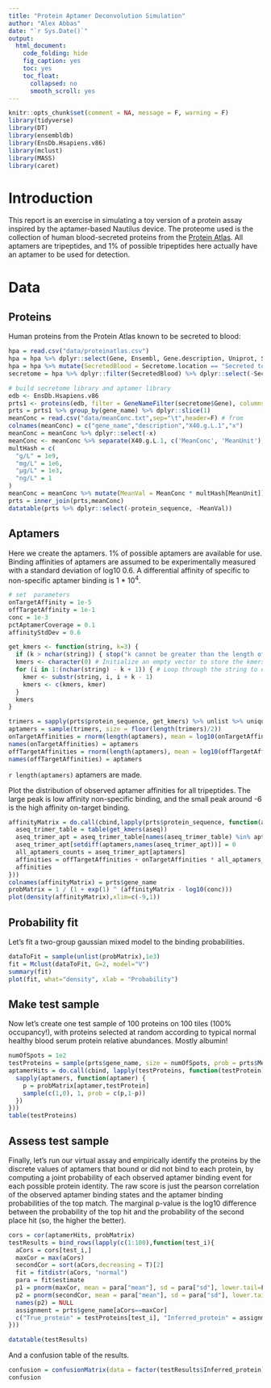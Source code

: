 ```yaml
---
title: "Protein Aptamer Deconvolution Simulation"
author: "Alex Abbas"
date: "`r Sys.Date()`"
output:
  html_document:
    code_folding: hide
    fig_caption: yes
    toc: yes
    toc_float:
      collapsed: no
      smooth_scroll: yes
---
```


```r
knitr::opts_chunk$set(comment = NA, message = F, warning = F)
library(tidyverse)
library(DT)
library(ensembldb)
library(EnsDb.Hsapiens.v86)
library(mclust)
library(MASS)
library(caret)
```

# Introduction

This report is an exercise in simulating a toy version of a protein assay inspired by the aptamer-based Nautilus device. The proteome used is the collection of human blood-secreted proteins from the [Protein Atlas](https://www.proteinatlas.org/humanproteome/blood+protein/proteins+detected+by+immunoassay). All aptamers are tripeptides, and 1% of possible tripeptides here actually have an aptamer to be used for detection.

# Data

## Proteins

Human proteins from the Protein Atlas known to be secreted to blood:

```r
hpa = read.csv("data/proteinatlas.csv")
hpa = hpa %>% dplyr::select(Gene, Ensembl, Gene.description, Uniprot, Secretome.location)
hpa = hpa %>% mutate(SecretedBlood = Secretome.location == "Secreted to blood")
secretome = hpa %>% dplyr::filter(SecretedBlood) %>% dplyr::select(-Secretome.location,-SecretedBlood)

# build secretome library and aptamer library
edb <- EnsDb.Hsapiens.v86
prts1 <- proteins(edb, filter = GeneNameFilter(secretome$Gene), columns = c("gene_id","protein_sequence")) %>% data.frame
prts = prts1 %>% group_by(gene_name) %>% dplyr::slice(1)
meanConc = read.csv("data/meanConc.txt",sep="\t",header=F) # from 
colnames(meanConc) = c("gene_name","description","X40.g.L.1","x")
meanConc = meanConc %>% dplyr::select(-x)
meanConc <- meanConc %>% separate(X40.g.L.1, c('MeanConc', 'MeanUnit'), sep = " ") %>% mutate(MeanConc = as.numeric(MeanConc))
multHash = c(
  "g/L" = 1e9,
  "mg/L" = 1e6,
  "µg/L" = 1e3,
  "ng/L" = 1
)
meanConc = meanConc %>% mutate(MeanVal = MeanConc * multHash[MeanUnit])
prts = inner_join(prts,meanConc)
datatable(prts %>% dplyr::select(-protein_sequence, -MeanVal))
```

## Aptamers

Here we create the aptamers. 1% of possible aptamers are available for use. Binding affinities of aptamers are assumed to be experimentally measured with a standard deviation of log10 0.6. A differential affinity of specific to non-specific aptamer binding is 1 * 10^4^.

```r
# set  parameters
onTargetAffinity = 1e-5
offTargetAffinity = 1e-1
conc = 1e-3
pctAptamerCoverage = 0.1
affinityStdDev = 0.6

get_kmers <- function(string, k=3) {
  if (k > nchar(string)) { stop("k cannot be greater than the length of the string") } # Check if k is greater than the length of the string
  kmers <- character(0) # Initialize an empty vector to store the kmers
  for (i in 1:(nchar(string) - k + 1)) { # Loop through the string to extract kmers
    kmer <- substr(string, i, i + k - 1)
    kmers <- c(kmers, kmer)
  }
  kmers
}

trimers = sapply(prts$protein_sequence, get_kmers) %>% unlist %>% unique
aptamers = sample(trimers, size = floor(length(trimers)/2))
onTargetAffinities = rnorm(length(aptamers), mean = log10(onTargetAffinity), sd = affinityStdDev)
names(onTargetAffinities) = aptamers
offTargetAffinities = rnorm(length(aptamers), mean = log10(offTargetAffinity), sd = affinityStdDev)
names(offTargetAffinities) = aptamers
```

`r length(aptamers)` aptamers are made.

Plot the distribution of observed aptamer affinities for all tripeptides. The large peak is low affinity non-specific binding, and the small peak around -6 is the high affinity on-target binding.

```r
affinityMatrix = do.call(cbind,lapply(prts$protein_sequence, function(aseq) {
  aseq_trimer_table = table(get_kmers(aseq))
  aseq_trimer_apt = aseq_trimer_table[names(aseq_trimer_table) %in% aptamers]
  aseq_trimer_apt[setdiff(aptamers,names(aseq_trimer_apt))] = 0
  all_aptamers_counts = aseq_trimer_apt[aptamers]
  affinities = offTargetAffinities + onTargetAffinities * all_aptamers_counts
  affinities
}))
colnames(affinityMatrix) = prts$gene_name
probMatrix = 1 / (1 + exp(1) ^ (affinityMatrix - log10(conc)))
plot(density(affinityMatrix),xlim=c(-9,1))
```

## Probability fit

Let's fit a two-group gaussian mixed model to the binding probabilities.

```r
dataToFit = sample(unlist(probMatrix),1e3)
fit = Mclust(dataToFit, G=2, model="V")
summary(fit)
plot(fit, what="density", xlab = "Probability")
```

## Make test sample

Now let's create one test sample of 100 proteins on 100 tiles (100% occupancy!), with proteins selected at random according to typical normal healthy blood serum protein relative abundances. Mostly albumin!

```r
numOfSpots = 1e2
testProteins = sample(prts$gene_name, size = numOfSpots, prob = prts$MeanVal / max(prts$MeanVal), replace = T)
aptamerHits = do.call(cbind, lapply(testProteins, function(testProtein) {
  sapply(aptamers, function(aptamer) {
    p = probMatrix[aptamer,testProtein]
    sample(c(1,0), 1, prob = c(p,1-p))
  })
}))
table(testProteins)
```

## Assess test sample

Finally, let's run our virtual assay and empirically identify the proteins by the discrete values of aptamers that bound or did not bind to each protein, by computing a joint probability of each observed aptamer binding event for each possible protein identity. The raw score is just the pearson correlation of the observed aptamer binding states and the aptamer binding probabilities of the top match. The marginal p-value is the log10 difference between the probability of the top hit and the probability of the second place hit (so, the higher the better).

```r
cors = cor(aptamerHits, probMatrix)
testResults = bind_rows(lapply(c(1:100),function(test_i){
  aCors = cors[test_i,]
  maxCor = max(aCors)
  secondCor = sort(aCors,decreasing = T)[2]
  fit = fitdistr(aCors, "normal")
  para = fit$estimate
  p1 = pnorm(maxCor, mean = para["mean"], sd = para["sd"], lower.tail=F)
  p2 = pnorm(secondCor, mean = para["mean"], sd = para["sd"], lower.tail=F)
  names(p2) = NULL
  assignment = prts$gene_name[aCors==maxCor]
  c("True_protein" = testProteins[test_i], "Inferred_protein" = assignment, "Score" = maxCor, "Marginal_Pval" = -log10(p1) + log10(p2))
}))

datatable(testResults)
```

And a confusion table of the results.

```r
confusion = confusionMatrix(data = factor(testResults$Inferred_protein), reference = factor(testResults$True_protein))
confusion
```
